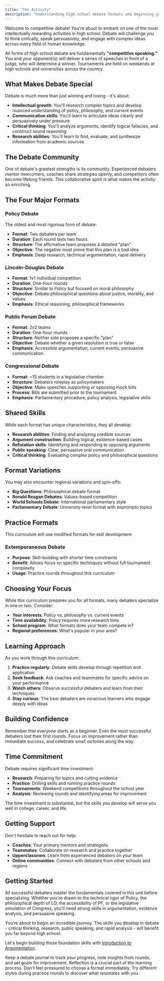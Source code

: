 ```yaml
---
title: "The Activity"
description: "Understanding high school debate formats and beginning your journey"
---
```


Welcome to competitive debate! You're about to embark on one of the most intellectually rewarding activities in high school. Debate will challenge you to think critically, speak persuasively, and engage with complex ideas across every field of human knowledge.

All forms of high school debate are fundamentally **"competitive speaking."** You and your opponent(s) will deliver a series of speeches in front of a judge, who will determine a winner. Tournaments are held on weekends at high schools and universities across the country.

## What Makes Debate Special

Debate is much more than just winning and losing - it's about:

- **Intellectual growth**: You'll research complex topics and develop nuanced understanding of policy, philosophy, and current events
- **Communication skills**: You'll learn to articulate ideas clearly and persuasively under pressure
- **Critical thinking**: You'll analyze arguments, identify logical fallacies, and construct sound reasoning
- **Research abilities**: You'll learn to find, evaluate, and synthesize information from academic sources

## The Debate Community

One of debate's greatest strengths is its community. Experienced debaters mentor newcomers, coaches share strategies openly, and competitors often become lifelong friends. This collaborative spirit is what makes the activity so enriching.

## The Four Major Formats

### Policy Debate
The oldest and most rigorous form of debate:
- **Format**: Two debaters per team
- **Duration**: Each round lasts two hours
- **Structure**: The affirmative team proposes a detailed "plan"
- **Objective**: The negative must prove that this plan is a bad idea
- **Emphasis**: Deep research, technical argumentation, rapid delivery

### Lincoln-Douglas Debate
- **Format**: 1v1 individual competition
- **Duration**: One-hour rounds
- **Structure**: Similar to Policy but focused on moral philosophy
- **Objective**: Debate philosophical questions about justice, morality, and values
- **Emphasis**: Ethical reasoning, philosophical frameworks

### Public Forum Debate
- **Format**: 2v2 teams
- **Duration**: One-hour rounds  
- **Structure**: Neither side proposes a specific "plan"
- **Objective**: Debate whether a given resolution is true or false
- **Emphasis**: Accessible argumentation, current events, persuasive communication

### Congressional Debate
- **Format**: ~15 students in a legislative chamber
- **Structure**: Debaters roleplay as policymakers
- **Objective**: Make speeches supporting or opposing mock bills
- **Process**: Bills are submitted prior to the tournament
- **Emphasis**: Parliamentary procedure, policy analysis, legislative skills

## Shared Skills

While each format has unique characteristics, they all develop:

- **Research abilities**: Finding and analyzing credible sources
- **Argument construction**: Building logical, evidence-based cases
- **Refutation skills**: Identifying and responding to opposing arguments
- **Public speaking**: Clear, persuasive oral communication
- **Critical thinking**: Evaluating complex policy and philosophical questions

## Format Variations

You may also encounter regional variations and spin-offs:
- **Big Questions**: Philosophical debate format
- **Ronald Reagan Debates**: Values-based competition
- **World Schools Debate**: International parliamentary style
- **Parliamentary Debate**: University-level format with impromptu topics

## Practice Formats

This curriculum will use modified formats for skill development:

### Extemporaneous Debate
- **Purpose**: Skill-building with shorter time constraints
- **Benefit**: Allows focus on specific techniques without full tournament complexity
- **Usage**: Practice rounds throughout this curriculum

## Choosing Your Focus

While this curriculum prepares you for all formats, many debaters specialize in one or two. Consider:
- **Your interests**: Policy vs. philosophy vs. current events
- **Time availability**: Policy requires more research time
- **School program**: What formats does your team compete in?
- **Regional preferences**: What's popular in your area?

## Learning Approach

As you work through this curriculum:

1. **Practice regularly**: Debate skills develop through repetition and application
2. **Seek feedback**: Ask coaches and teammates for specific advice on your performance
3. **Watch others**: Observe successful debaters and learn from their techniques
4. **Stay curious**: The best debaters are voracious learners who engage deeply with ideas

## Building Confidence

Remember that everyone starts as a beginner. Even the most successful debaters lost their first rounds. Focus on improvement rather than immediate success, and celebrate small victories along the way.

## Time Commitment

Debate requires significant time investment:

- **Research**: Preparing for topics and cutting evidence
- **Practice**: Drilling skills and running practice rounds
- **Tournaments**: Weekend competitions throughout the school year
- **Analysis**: Reviewing rounds and identifying areas for improvement

The time investment is substantial, but the skills you develop will serve you well in college, career, and life.

## Getting Support

Don't hesitate to reach out for help:

- **Coaches**: Your primary mentors and strategists
- **Teammates**: Collaborate on research and practice together
- **Upperclassmen**: Learn from experienced debaters on your team
- **Online communities**: Connect with debaters from other schools and regions

## Getting Started

All successful debaters master the fundamentals covered in this unit before specializing. Whether you're drawn to the technical rigor of Policy, the philosophical depth of LD, the accessibility of PF, or the legislative simulation of Congress, you'll need strong skills in argumentation, evidence analysis, and persuasive speaking.

You're about to begin an incredible journey. The skills you develop in debate - critical thinking, research, public speaking, and rapid analysis - will benefit you far beyond high school.

Let's begin building those foundation skills with [Introduction to Argumentation](/unit-1/introduction-to-argumentation).

<Tip>
Keep a debate journal to track your progress, note insights from rounds, and set goals for improvement. Reflection is a crucial part of the learning process.
</Tip>

<Note>
Don't feel pressured to choose a format immediately. Try different styles during practice rounds to discover what resonates with you.
</Note>